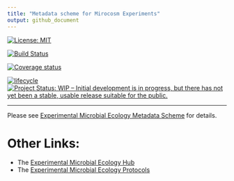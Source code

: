 ```yaml
---
title: "Metadata scheme for Mirocosm Experiments"
output: github_document
---
```


<!-- README.md is generated from README.Rmd. Please edit that file -->

<!-- [![DOI](https://zenodo.org/badge/156543918.svg)](https://zenodo.org/badge/latestdoi/156543918) -->
[![License: MIT](https://img.shields.io/badge/License-MIT-yellow.svg)](https://opensource.org/licenses/MIT)

[![Build Status](https://travis-ci.org/rkrug/dmdScheme.svg?branch=master)](https://travis-ci.org/rkrug/dmdScheme)
<!-- [![AppVeyor build status](https://ci.appveyor.com/api/projects/status/github/Exp-Micro-Ecol-Hub/dmdScheme?branch=master&svg=true)](https://ci.appveyor.com/project/Exp-Micro-Ecol-Hub/dmdScheme) -->

[![Coverage status](https://codecov.io/gh/Exp-Micro-Ecol-Hub/dmdScheme/branch/master/graph/badge.svg)](https://codecov.io/github/Exp-Micro-Ecol-Hub/dmdScheme?branch=master)

[![lifecycle](https://img.shields.io/badge/lifecycle-maturing-orange.png)](https://www.tidyverse.org/lifecycle/#mturing)
[![Project Status: WIP – Initial development is in progress, but there has not yet been a stable, usable release suitable for the public.](https://www.repostatus.org/badges/latest/wip.svg)](https://www.repostatus.org/#wip)

----

Please see [Experimental Microbial Ecology Metadata Scheme](https://exp-micro-ecol-hub.github.io/dmdScheme/) for details.

# Other Links:

* The [Experimental Microbial Ecology Hub](http://emeh.info)
* The [Experimental Microbial Ecology Protocols](http://emeh-protocols.readthedocs.org/en/latest/)

